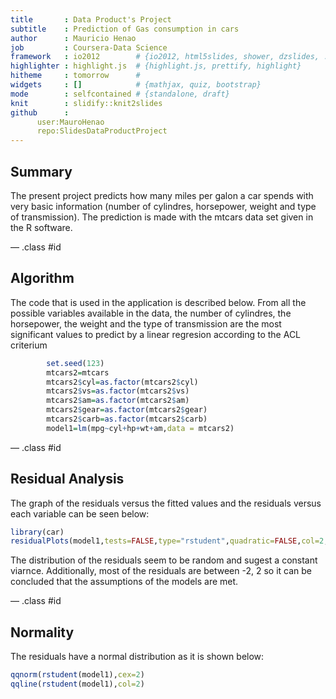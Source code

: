 ```yaml
---
title       : Data Product's Project 
subtitle    : Prediction of Gas consumption in cars
author      : Mauricio Henao
job         : Coursera-Data Science
framework   : io2012        # {io2012, html5slides, shower, dzslides, ...}
highlighter : highlight.js  # {highlight.js, prettify, highlight}
hitheme     : tomorrow      # 
widgets     : []            # {mathjax, quiz, bootstrap}
mode        : selfcontained # {standalone, draft}
knit        : slidify::knit2slides
github      : 
      user:MauroHenao
      repo:SlidesDataProductProject
---
```



## Summary

The present project predicts how many miles per galon a car spends with very basic information (number of cylindres, horsepower, weight and type of transmission). The prediction is made with the mtcars data set given in the R software. 

--- .class #id 

## Algorithm

The code that is used in the application is described below. From all the possible variables available in the data, the number of cylindres, the horsepower, the weight and the type of transmission are the most significant values to predict by a linear regresion according to the ACL criterium

```r
        set.seed(123)
        mtcars2=mtcars
        mtcars2$cyl=as.factor(mtcars2$cyl)
        mtcars2$vs=as.factor(mtcars2$vs)
        mtcars2$am=as.factor(mtcars2$am)
        mtcars2$gear=as.factor(mtcars2$gear)
        mtcars2$carb=as.factor(mtcars2$carb)
        model1=lm(mpg~cyl+hp+wt+am,data = mtcars2)
```

--- .class #id 

## Residual Analysis 

The graph of the residuals versus the fitted values and  the residuals versus each variable can be seen below:

```r
library(car)
residualPlots(model1,tests=FALSE,type="rstudent",quadratic=FALSE,col=2,cex=2)
```

The distribution of the residuals seem to be random and sugest a constant viarnce.
Additionally, most of the residuals are between -2, 2 so it can be concluded that the assumptions of the models are met.

--- .class #id 

## Normality

The residuals have a normal distribution as it is shown below:

```r
qqnorm(rstudent(model1),cex=2)
qqline(rstudent(model1),col=2)
```




